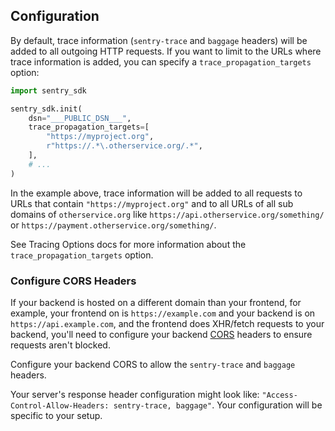 ## Configuration

By default, trace information (`sentry-trace` and `baggage` headers) will be added to all outgoing HTTP requests. If you want to limit to the URLs where trace information is added, you can specify a `trace_propagation_targets` option:

```python
import sentry_sdk

sentry_sdk.init(
    dsn="___PUBLIC_DSN___",
    trace_propagation_targets=[
        "https://myproject.org",
        r"https://.*\.otherservice.org/.*",
    ],
    # ...
)
```

In the example above, trace information will be added to all requests to URLs that contain `"https://myproject.org"` and to all URLs of all sub domains of `otherservice.org` like `https://api.otherservice.org/something/` or `https://payment.otherservice.org/something/`.

See <PlatformLink to="/configuration/options/#trace-propagation-targets">Tracing Options</PlatformLink> docs for more information about the `trace_propagation_targets` option.

### Configure CORS Headers

If your backend is hosted on a different domain than your frontend, for example, your frontend on is `https://example.com` and your backend is on `https://api.example.com`, and the frontend does XHR/fetch requests to your backend, you'll need to configure your backend [CORS](https://developer.mozilla.org/en-US/docs/Web/HTTP/Headers/Access-Control-Allow-Headers) headers to ensure requests aren't blocked.

Configure your backend CORS to allow the `sentry-trace` and `baggage` headers.

Your server's response header configuration might look like: `"Access-Control-Allow-Headers: sentry-trace, baggage"`. Your configuration will be specific to your setup.
